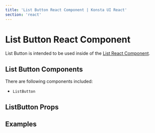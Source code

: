```yaml
---
title: 'List Button React Component | Konsta UI React'
section: 'react'
---
```



# List Button React Component

List Button is intended to be used inside of the [List React Component](/react/list).

## List Button Components

There are following components included:

- `ListButton`

## ListButton Props

<ListButtonProps />

## Examples

<ListButtonExample />
